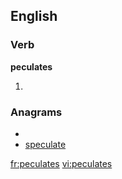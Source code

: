 
==English==

===Verb===
'''peculates'''

# {{third-person singular of|[[peculate]]}}

===Anagrams===
* {{alphagram|aceelpstu}}
* [[speculate#English|speculate]]

[[fr:peculates]]
[[vi:peculates]]